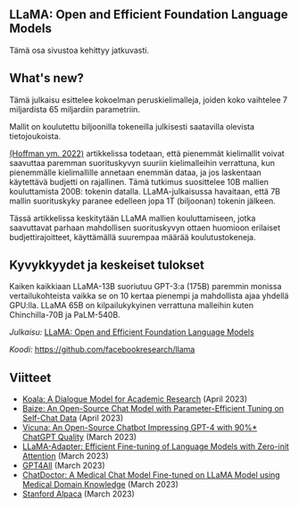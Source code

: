 ## LLaMA: Open and Efficient Foundation Language Models

<Callout emoji="⚠️">
  Tämä osa sivustoa kehittyy jatkuvasti.
</Callout>




## What's new?

Tämä julkaisu esittelee kokoelman peruskielimalleja, joiden koko vaihtelee 7 miljardista 65 miljardiin parametriin. 

Mallit on koulutettu biljoonilla tokeneilla julkisesti saatavilla olevista tietojoukoista.

[(Hoffman ym. 2022)](https://arxiv.org/abs/2203.15556) artikkelissa todetaan, että pienemmät kielimallit voivat saavuttaa paremman suorituskyvyn suuriin kielimalleihin verrattuna, kun pienemmälle kielimallille annetaan enemmän dataa, ja jos laskentaan käytettävä budjetti on rajallinen. Tämä tutkimus suosittelee 10B mallien kouluttamista 200B: tokenin datalla. LLaMA-julkaisussa havaitaan, että 7B mallin suorituskyky paranee edelleen jopa 1T (biljoonan) tokenin jälkeen. 

<Screenshot src={LLAMA1} alt="LLAMA1" />

Tässä artikkelissa keskitytään LLaMA mallien kouluttamiseen, jotka saavuttavat parhaan mahdollisen suorituskyvyn ottaen huomioon erilaiset budjettirajoitteet, käyttämällä suurempaa määrää koulutustokeneja.


## Kyvykkyydet ja keskeiset tulokset

Kaiken kaikkiaan LLaMA-13B suoriutuu GPT-3:a (175B) paremmin monissa vertailukohteista vaikka se on 10 kertaa pienempi ja mahdollista ajaa yhdellä GPU:lla. LLaMA 65B on kilpailukykyinen verrattuna malleihin kuten Chinchilla-70B ja PaLM-540B.


*Julkaisu:* [LLaMA: Open and Efficient Foundation Language Models](https://arxiv.org/abs/2302.13971)

*Koodi:* https://github.com/facebookresearch/llama

## Viitteet

- [Koala: A Dialogue Model for Academic Research](https://bair.berkeley.edu/blog/2023/04/03/koala/) (April 2023)
- [Baize: An Open-Source Chat Model with Parameter-Efficient Tuning on Self-Chat Data](https://arxiv.org/abs/2304.01196) (April 2023)
- [Vicuna: An Open-Source Chatbot Impressing GPT-4 with 90%* ChatGPT Quality](https://vicuna.lmsys.org/) (March 2023)
- [LLaMA-Adapter: Efficient Fine-tuning of Language Models with Zero-init Attention](https://arxiv.org/abs/2303.16199) (March 2023)
- [GPT4All](https://github.com/nomic-ai/gpt4all) (March 2023)
- [ChatDoctor: A Medical Chat Model Fine-tuned on LLaMA Model using Medical Domain Knowledge](https://arxiv.org/abs/2303.14070) (March 2023)
- [Stanford Alpaca](https://github.com/tatsu-lab/stanford_alpaca) (March 2023)